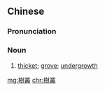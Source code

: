 {{also|树丛}}
==Chinese==
{{zh-forms|s=树丛}}

===Pronunciation===
{{zh-pron
|m=shùcóng
|c=syu6 cung4
|mn=qz,xm,zz:chhiū-châng
|cat=n
}}

===Noun===
{{zh-noun}}

# [[thicket]]; [[grove]]; [[undergrowth]]

[[mg:樹叢]]
[[chr:樹叢]]
